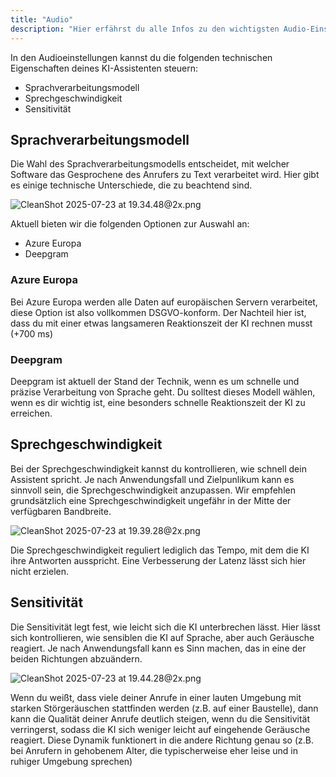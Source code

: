 ```yaml
---
title: "Audio"
description: "Hier erfährst du alle Infos zu den wichtigsten Audio-Einstellungen deiner KI-Telefonate"
---
```


In den Audioeinstellungen kannst du die folgenden technischen Eigenschaften deines KI-Assistenten steuern:

- Sprachverarbeitungsmodell
- Sprechgeschwindigkeit
- Sensitivität

## Sprachverarbeitungsmodell

Die Wahl des Sprachverarbeitungsmodells entscheidet, mit welcher Software das Gesprochene des Anrufers zu Text verarbeitet wird. Hier gibt es einige technische Unterschiede, die zu beachtend sind. 

![CleanShot 2025-07-23 at 19.34.48@2x.png](/images/CleanShot2025-07-23at19.34.48@2x.png)

Aktuell bieten wir die folgenden Optionen zur Auswahl an:

- Azure Europa
- Deepgram

### Azure Europa

Bei Azure Europa werden alle Daten auf europäischen Servern verarbeitet, diese Option ist also vollkommen DSGVO-konform. Der Nachteil hier ist, dass du mit einer etwas langsameren Reaktionszeit der KI rechnen musst (\+700 ms)

### Deepgram

Deepgram ist aktuell der Stand der Technik, wenn es um schnelle und präzise Verarbeitung von Sprache geht. Du solltest dieses Modell wählen, wenn es dir wichtig ist, eine besonders schnelle Reaktionszeit der KI zu erreichen.

## Sprechgeschwindigkeit

Bei der Sprechgeschwindigkeit kannst du kontrollieren, wie schnell dein Assistent spricht. Je nach Anwendungsfall und Zielpunlikum kann es sinnvoll sein, die Sprechgeschwindigkeit anzupassen. Wir empfehlen grundsätzlich eine Sprechgeschwindigkeit ungefähr in der Mitte der verfügbaren Bandbreite.

![CleanShot 2025-07-23 at 19.39.28@2x.png](/images/CleanShot2025-07-23at19.39.28@2x.png)

<Info>
  Die Sprechgeschwindigkeit reguliert lediglich das Tempo, mit dem die KI ihre Antworten ausspricht. Eine Verbesserung der Latenz lässt sich hier nicht erzielen.
</Info>

## Sensitivität

Die Sensitivität legt fest, wie leicht sich die KI unterbrechen lässt. Hier lässt sich kontrollieren, wie sensiblen die KI auf Sprache, aber auch Geräusche reagiert. Je nach Anwendungsfall kann es Sinn machen, das in eine der beiden Richtungen abzuändern.

![CleanShot 2025-07-23 at 19.44.28@2x.png](/images/CleanShot2025-07-23at19.44.28@2x.png)

<Tip>
  Wenn du weißt, dass viele deiner Anrufe in einer lauten Umgebung mit starken Störgeräuschen stattfinden werden (z.B. auf einer Baustelle), dann kann die Qualität deiner Anrufe deutlich steigen, wenn du die Sensitivität verringerst, sodass die KI sich weniger leicht auf eingehende Geräusche reagiert. Diese Dynamik funktionert in die andere Richtung genau so (z.B. bei Anrufern in gehobenem Alter, die typischerweise eher leise und in ruhiger Umgebung sprechen)
</Tip>